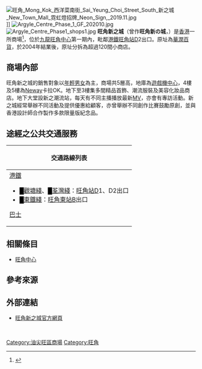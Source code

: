 [[File:旺角_Mong_Kok_西洋菜南街_Sai_Yeung_Choi_Street_South_新之城_New_Town_Mall_霓虹燈招牌_Neon_Sign,_2019.11.jpg|right]]]]
[[File:Argyle_Centre_Phase_1_GF_202010.jpg|right]]
[[File:Argyle_Centre_Phase1_shops1.jpg|right]]
'''旺角新之城 '''（曾作'''旺角新の城'''，{{lang-en|Mong Kok New Town Mall}}）是[[香港|香港]]一所商場<ref>{{Cite web |url=http://www.newtownmall.com.hk/ |title=存档副本 |access-date=2021-12-24 |archive-date=2020-12-02 |archive-url=https://web.archive.org/web/20201202064822/http://www.newtownmall.com.hk/ |dead-url=no }}</ref>，位於[[九龍|九龍]][[旺角中心|旺角中心]]第一期內，毗鄰[[港鐵|港鐵]][[旺角站|旺角站]]D2出口。原址為[[華潤百貨|華潤百貨]]，於2004年結業後，原址分拆為超過120間小商店。

==商場內部==
旺角新之城的銷售對象以[[年輕人|年輕男女]]為主，商場共5層高，地庫為[[遊戲機中心|遊戲機中心]]，4樓及5樓為[[Neway|Neway]]卡拉OK。地下至3樓集多間精品首飾、潮流服裝及美容化妝品商店。地下大堂設新之潮流站，每天有不同主播播放最新[[MV|MV]]，亦會有專訪活動。新之城經常舉辦不同活動及提供優惠給顧客，亦曾舉辦不同創作比賽鼓勵原創，並與香港設計師合作製作多款限量版紀念品。

==途經之公共交通服務==
{| class="mw-collapsible mw-collapsed wikitable" style="background:white; margin: 0 auto; width: auto;" 
! 交通路線列表
|-
|
;[[港鐵|港鐵]]
*<font color="{{觀塘綫色彩}}">█</font>[[觀塘綫|觀塘綫]]、<font color="{{荃灣綫色彩}}">█</font>[[荃灣綫|荃灣綫]]：[[旺角站|旺角站]]D1、D2出口
*<font color="{{東鐵綫色彩}}">█</font>[[東鐵綫|東鐵綫]]：[[旺角東站|旺角東站]]B出口
;[[香港巴士|巴士]]
{{九龍新界巴士簡單列表|1|1A|2|2A|2X|3C|3X|6|6C|6F|9|13D|13P|16|16X|18|24|30X|33A|35A|35X|36B|36X|37|41|41A|42A|44|45|46|52X|58X|59X|60X|63X|66X|67X|68X|69X|72X|79X|81|81S|87B|87D|87E|93K|95|98C|98S|202|203C|203E|203X|213D|230X|234P|234X|237A|238P|238X|242X|252B|259B|259C|260B|261B|265B|268X|269X|270B|270P|270S|271S|272E|272X|281A|281E|287P|287X|296C|796C|796E|887|N20|N41X|N213|N216|N241|N271|N281|N283|N287|N293}}
{{過海隧道巴士簡單列表|102|102P|104|112|117|118|118P|171|904|905|970|970X|971|N118|N122|N171}}
{{大嶼山巴士簡單列表|A20|A21|E21|E21A|N21|N21A|N23|NA20|NA21}}
{{九龍專線小巴簡單列表|5M|27M|28M|30A|74|79K}}
|}

==相關條目==
*[[旺角中心|旺角中心]]

==參考來源==
{{reflist}}

==外部連結==
*[http://www.newtownmall.com.hk 旺角新之城官方網頁] {{Wayback|url=http://www.newtownmall.com.hk/ |date=20201202064822 }}

<br>
{{HK-buil-stub}}

[[Category:油尖旺區商場|Category:油尖旺區商場]]
[[Category:旺角|Category:旺角]]
